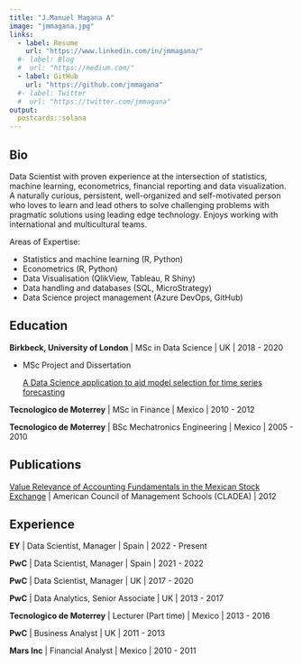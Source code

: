 ```yaml
---
title: "J.Manuel Magana A"
image: "jmmagana.jpg"
links:
  - label: Resume
    url: "https://www.linkedin.com/in/jmmagana/"
  #- label: Blog
  #  url: "https://medium.com/"
  - label: GitHub
    url: "https://github.com/jmmagana"
  #- label: Twitter
  #  url: "https://twitter.com/jmmagana"
output:
  postcards::solana
---
```

 
## Bio

Data Scientist with proven experience at the intersection of statistics, machine learning, econometrics, financial reporting and data visualization. A naturally curious, persistent, well-organized and self-motivated person who loves to learn and lead others to solve challenging problems with pragmatic solutions using leading edge technology. Enjoys working with international and multicultural teams.

Areas of Expertise:

* Statistics and machine learning (R, Python)
* Econometrics (R, Python)
* Data Visualisation (QlikView, Tableau, R Shiny)
* Data handling and databases (SQL, MicroStrategy)
* Data Science project management (Azure DevOps, GitHub)

## Education

**Birkbeck, University of London** | MSc in Data Science | UK | 2018 - 2020
  
  + MSc Project and Dissertation
    
    [A Data Science application to aid model selection for time series forecasting](https://drive.google.com/file/d/1JI7OzmSK27YzyHs-5a4dfbr34M_Gw2O3/view?usp=sharing)

**Tecnologico de Moterrey** | MSc in Finance | Mexico | 2010 - 2012

**Tecnologico de Moterrey** | BSc Mechatronics Engineering | Mexico | 2005 - 2010

## Publications

[Value Relevance of Accounting Fundamentals in the Mexican Stock Exchange](https://www.academia.edu/14449992/VALUE_RELEVANCE_OF_ACCOUNTING_FUNDAMENTALS_IN_THE_MEXICAN_STOCK_EXCHANGE) | American Council of Management Schools (CLADEA) | 2012

## Experience

**EY** | Data Scientist, Manager | Spain | 2022 - Present

**PwC** | Data Scientist, Manager | Spain | 2021 - 2022
  
**PwC** | Data Scientist, Manager | UK | 2017 - 2020

**PwC** | Data Analytics, Senior Associate | UK | 2013 - 2017

**Tecnologico de Moterrey** | Lecturer (Part time) | Mexico | 2013 - 2016

**PwC** | Business Analyst | UK | 2011 - 2013

**Mars Inc** | Financial Analyst | Mexico | 2010 - 2011
